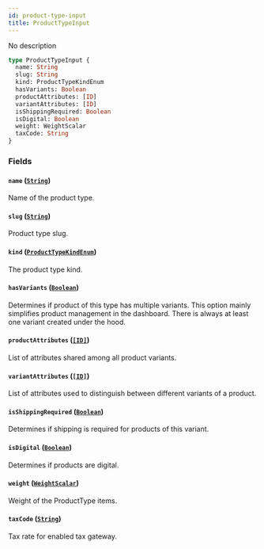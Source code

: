 ```yaml
---
id: product-type-input
title: ProductTypeInput
---
```


No description

```graphql
type ProductTypeInput {
  name: String
  slug: String
  kind: ProductTypeKindEnum
  hasVariants: Boolean
  productAttributes: [ID]
  variantAttributes: [ID]
  isShippingRequired: Boolean
  isDigital: Boolean
  weight: WeightScalar
  taxCode: String
}
```

### Fields

#### `name` ([`String`](/developer/api-reference/scalars/string))

Name of the product type.

#### `slug` ([`String`](/developer/api-reference/scalars/string))

Product type slug.

#### `kind` ([`ProductTypeKindEnum`](/developer/api-reference/enums/product-type-kind-enum))

The product type kind.

#### `hasVariants` ([`Boolean`](/developer/api-reference/scalars/boolean))

Determines if product of this type has multiple variants. This option mainly simplifies product management in the dashboard. There is always at least one variant created under the hood.

#### `productAttributes` ([`[ID]`](/developer/api-reference/scalars/id))

List of attributes shared among all product variants.

#### `variantAttributes` ([`[ID]`](/developer/api-reference/scalars/id))

List of attributes used to distinguish between different variants of a product.

#### `isShippingRequired` ([`Boolean`](/developer/api-reference/scalars/boolean))

Determines if shipping is required for products of this variant.

#### `isDigital` ([`Boolean`](/developer/api-reference/scalars/boolean))

Determines if products are digital.

#### `weight` ([`WeightScalar`](/developer/api-reference/scalars/weight-scalar))

Weight of the ProductType items.

#### `taxCode` ([`String`](/developer/api-reference/scalars/string))

Tax rate for enabled tax gateway.
